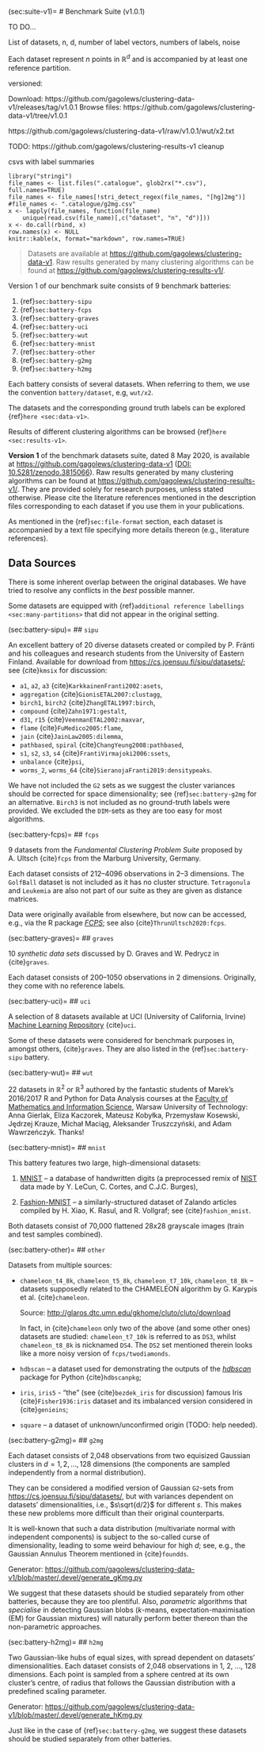 (sec:suite-v1)=
# Benchmark Suite (v1.0.1)

TO DO...



::::{todo}
List of datasets, n, d, number of label vectors, numbers of labels, noise
::::

Each dataset represent *n* points in $\mathbb{R}^d$
and is accompanied by at least one reference partition.


versioned:

Download: https://github.com/gagolews/clustering-data-v1/releases/tag/v1.0.1
Browse files: https://github.com/gagolews/clustering-data-v1/tree/v1.0.1

https://github.com/gagolews/clustering-data-v1/raw/v1.0.1/wut/x2.txt

TODO: https://github.com/gagolews/clustering-results-v1 cleanup





csvs with label summaries

```
library("stringi")
file_names <- list.files(".catalogue", glob2rx("*.csv"), full.names=TRUE)
file_names <- file_names[!stri_detect_regex(file_names, "[hg]2mg")]
#file_names <- ".catalogue/g2mg.csv"
x <- lapply(file_names, function(file_name)
    unique(read.csv(file_name)[,c("dataset", "n", "d")]))
x <- do.call(rbind, x)
row.names(x) <- NULL
knitr::kable(x, format="markdown", row.names=TRUE)

```

> Datasets are available at <https://github.com/gagolews/clustering-data-v1>.
> Raw results generated by many clustering algorithms can be found at
> <https://github.com/gagolews/clustering-results-v1/>.

Version 1 of our benchmark suite consists of 9 benchmark batteries:

1. {ref}`sec:battery-sipu`
2. {ref}`sec:battery-fcps`
3. {ref}`sec:battery-graves`
4. {ref}`sec:battery-uci`
5. {ref}`sec:battery-wut`
6. {ref}`sec:battery-mnist`
7. {ref}`sec:battery-other`
8. {ref}`sec:battery-g2mg`
9. {ref}`sec:battery-h2mg`

Each battery consists of several datasets.
When referring to them, we use the convention `battery/dataset`,
e.g, `wut/x2`.

The datasets and the corresponding ground truth labels
can be explored {ref}`here <sec:data-v1>`.

Results of different clustering algorithms can be browsed
{ref}`here <sec:results-v1>`.

**Version 1** of the benchmark datasets suite, dated 8 May 2020,
is available at <https://github.com/gagolews/clustering-data-v1>
([DOI: 10.5281/zenodo.3815066](https://doi.org/10.5281/zenodo.3815066)).
Raw results generated by many clustering algorithms can be found at
<https://github.com/gagolews/clustering-results-v1/>.
They are provided solely for research purposes,
unless stated otherwise. Please cite the literature references mentioned
in the description files corresponding to each dataset if you use
them in your publications.


As mentioned in the {ref}`sec:file-format` section,
each dataset is accompanied by a text file
specifying more details thereon (e.g., literature references).


## Data Sources

There is some inherent overlap between the original databases.
We have tried to resolve any conflicts in the *best* possible manner.

Some datasets are equipped with
{ref}`additional reference labellings <sec:many-partitions>`
that did not appear in the original setting.





(sec:battery-sipu)=
## `sipu`

An excellent battery of 20 diverse datasets created or compiled
by P. Fränti and his colleagues and research students
from the University of Eastern Finland.
Available for download from <https://cs.joensuu.fi/sipu/datasets/>;
see {cite}`kmsix` for discussion:

* `a1`, `a2`, `a3`       {cite}`KarkkainenFranti2002:asets`,
* `aggregation`          {cite}`GionisETAL2007:clustagg`,
* `birch1`, `birch2`     {cite}`ZhangETAL1997:birch`,
* `compound`             {cite}`Zahn1971:gestalt`,
* `d31`, `r15`           {cite}`VeenmanETAL2002:maxvar`,
* `flame`                {cite}`FuMedico2005:flame`,
* `jain`                 {cite}`JainLaw2005:dilemma`,
* `pathbased`, `spiral`  {cite}`ChangYeung2008:pathbased`,
* `s1`, `s2`, `s3`, `s4` {cite}`FrantiVirmajoki2006:ssets`,
* `unbalance`            {cite}`psi`,
* `worms_2`, `worms_64`  {cite}`SieranojaFranti2019:densitypeaks`.


We have not included the `G2` sets as we suggest
the cluster variances should be corrected for space dimensionality;
see {ref}`sec:battery-g2mg` for an alternative.
`Birch3` is not included as no ground-truth labels were provided.
We excluded the `DIM`-sets as they are too easy for most algorithms.



(sec:battery-fcps)=
## `fcps`

9 datasets from the *Fundamental Clustering Problem Suite*
proposed by A. Ultsch {cite}`fcps` from the Marburg University,
Germany.

Each dataset consists of 212–4096 observations in 2–3 dimensions.
The `GolfBall` dataset is not included as it has no cluster structure.
`Tetragonula` and `Leukemia` are also not part of our suite
as they are given as distance matrices.

Data were originally available from elsewhere, but now
can be accessed, e.g., via the R package
[*FCPS*](https://CRAN.R-project.org/package=FCPS);
see also {cite}`ThrunUltsch2020:fcps`.


(sec:battery-graves)=
## `graves`

10 *synthetic data sets* discussed by D. Graves and W. Pedrycz
in {cite}`graves`.

Each dataset consists of 200–1050 observations in 2 dimensions.
Originally, they come with no reference labels.




(sec:battery-uci)=
## `uci`

A selection of 8 datasets available at UCI
(University of California, Irvine)
[Machine Learning Repository](http://archive.ics.uci.edu/ml/)
{cite}`uci`.

Some of these datasets were considered for benchmark purposes
in, amongst others, {cite}`graves`.
They are also listed in the {ref}`sec:battery-sipu` battery.



(sec:battery-wut)=
## `wut`

22 datasets in $\mathbb{R}^2$ or $\mathbb{R}^3$
authored by the fantastic students of Marek's 2016/2017
R and Python for Data Analysis courses at the
[Faculty of Mathematics and Information Science](https://www.pw.edu.pl/engpw/Academics/Faculties/Faculty-of-Mathematics-and-Information-Science), Warsaw University of Technology:
Anna Gierlak,
Eliza Kaczorek,
Mateusz Kobyłka,
Przemysław Kosewski,
Jędrzej Krauze,
Michał Maciąg,
Aleksander Truszczyński,
and
Adam Wawrzeńczyk.
Thanks!



(sec:battery-mnist)=
## `mnist`

This battery features two large, high-dimensional datasets:

1. [MNIST](https://en.wikipedia.org/wiki/MNIST_database) –
    a database of handwritten digits (a preprocessed remix of
    [NIST](https://www.nist.gov/srd/nist-special-database-19) data
    made by Y. LeCun, C. Cortes, and C.J.C. Burges),

2. [Fashion-MNIST](https://github.com/zalandoresearch/fashion-mnist) –
    a similarly-structured dataset of Zalando articles
    compiled by H. Xiao, K. Rasul, and R. Vollgraf;
    see {cite}`fashion_mnist`.

Both datasets consist of 70,000 flattened 28x28 grayscale images
(train and test samples combined).



(sec:battery-other)=
## `other`

Datasets from multiple sources:

*   `chameleon_t4_8k`, `chameleon_t5_8k`, `chameleon_t7_10k`,
    `chameleon_t8_8k` – datasets supposedly related to the
    CHAMELEON algorithm by G. Karypis et al. {cite}`chameleon`.

    Source: <http://glaros.dtc.umn.edu/gkhome/cluto/cluto/download>

    In fact, in {cite}`chameleon` only two of the above
    (and some other ones) datasets are studied:
    `chameleon_t7_10k` is referred to as `DS3`,
    whilst `chameleon_t8_8k` is nicknamed `DS4`.
    The `DS2` set mentioned therein looks like a more noisy version
    of `fcps/twodiamonds`.

    <!--
    `chameleon_t4_8k` comes from the
    [SIPU](https://cs.joensuu.fi/sipu/datasets/) website;
    still, its screenshot does not appear in the aforementioned paper.
    -->

*   `hdbscan` – a dataset used for demonstrating the outputs of the
    [*hdbscan*](https://github.com/scikit-learn-contrib/hdbscan)
    package for Python {cite}`hdbscanpkg`;

* `iris`, `iris5` - "the" (see {cite}`bezdek_iris` for discussion)
    famous Iris {cite}`Fisher1936:iris` dataset
    and its imbalanced version considered in {cite}`genieins`;

* `square` – a dataset of unknown/unconfirmed origin (TODO: help needed).



(sec:battery-g2mg)=
## `g2mg`

Each dataset consists of 2,048 observations from
two equisized Gaussian clusters in $d=1, 2, \dots, 128$ dimensions
(the components are sampled independently from a normal distribution).

They can be considered a modified version of Gaussian `G2`-sets from
<https://cs.joensuu.fi/sipu/datasets/>, but with variances
dependent on datasets' dimensionalities, i.e., $s\sqrt{d/2}$
for different $s$. This makes these new problems more difficult than
their original counterparts.

It is well-known that such a data distribution
(multivariate normal with independent components)
is subject to the so-called curse of dimensionality,
leading to some weird behaviour for high $d$;
see, e.g., the Gaussian Annulus Theorem mentioned in {cite}`foundds`.

Generator: <https://github.com/gagolews/clustering-data-v1/blob/master/.devel/generate_gKmg.py>

We suggest that these datasets should be studied separately
from other batteries, because they are too plentiful.
Also, *parametric* algorithms that *specialise* in detecting
Gaussian blobs (*k*-means, expectation-maximisation (EM)
for Gaussian mixtures) will naturally perform better thereon than
the non-parametric approaches.


(sec:battery-h2mg)=
## `h2mg`

Two Gaussian-like hubs of equal sizes,
with spread dependent on datasets' dimensionalities.
Each dataset consists of 2,048 observations in 1, 2, ..., 128 dimensions.
Each point is sampled from a sphere centred at its own cluster's centre,
of radius that follows the Gaussian distribution
with a predefined scaling parameter.

Generator: <https://github.com/gagolews/clustering-data-v1/blob/master/.devel/generate_hKmg.py>

Just like in the case of {ref}`sec:battery-g2mg`, we suggest
these datasets should be studied separately from other batteries.
